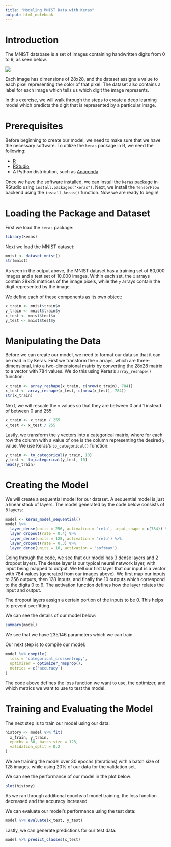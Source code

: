 ---
title: "Modeling MNIST Data with Keras"
output: html_notebook
---

# Introduction

The MNIST database is a set of images containing handwritten digits from 0 to 9, as seen below.

![](MNIST.png)

Each image has dimensions of 28x28, and the dataset assigns a value to each pixel representing the color of that pixel. The dataset also contains a label for each image which tells us which digit the image represents.

In this exercise, we will walk through the steps to create a deep learning model which predicts the digit that is represented by a particular image.

# Prerequisites

Before beginning to create our model, we need to make sure that we have the necessary software. To utilize the `keras` package in R, we need the following:

* [R](https://cran.r-project.org/)
* [RStudio](https://www.rstudio.com/)
* A Python distribution, such as [Anaconda](https://www.anaconda.com/)

Once we have the software installed, we can install the `keras` package in RStudio using `install.packages("keras")`. Next, we install the `TensorFlow` backend using the `install_keras()` function. Now we are ready to begin!

# Loading the Package and Dataset

First we load the `keras` package:

```{r, warning=FALSE}
library(keras)
```

Next we load the MNIST dataset:

```{r}
mnist <- dataset_mnist()
str(mnist)
```

As seen in the output above, the MNIST dataset has a training set of 60,000 images and a test set of 10,000 images. Within each set, the `x` arrays contain 28x28 matrices of the image pixels, while the `y` arrays contain the digit represented by the image.

We define each of these components as its own object:

```{r}
x_train <- mnist$train$x
y_train <- mnist$train$y
x_test <- mnist$test$x
y_test <- mnist$test$y
```

# Manipulating the Data

Before we can create our model, we need to format our data so that it can be read in by Keras. First we transform the `x` arrays, which are three-dimensional, into a two-dimensional matrix by converting the 28x28 matrix to a vector with 784 values. We do this using Keras's `array_reshape()` function:

```{r}
x_train <- array_reshape(x_train, c(nrow(x_train), 784))
x_test <- array_reshape(x_test, c(nrow(x_test), 784))
str(x_train)
```

Next, we will rescale the `x` values so that they are between 0 and 1 instead of between 0 and 255:

```{r}
x_train <- x_train / 255
x_test <- x_test / 255
```

Lastly, we transform the `y` vectors into a categorical matrix, where for each row the column with a value of one is the column representing the desired `y` value. We use Keras's `to_categorical()` function:

```{r}
y_train <- to_categorical(y_train, 10)
y_test <- to_categorical(y_test, 10)
head(y_train)
```

# Creating the Model

We will create a sequential model for our dataset. A sequential model is just a linear stack of layers. The model generated by the code below consists of 5 layers:

```{r}
model <- keras_model_sequential()
model %>% 
  layer_dense(units = 256, activation = 'relu', input_shape = c(784)) %>% 
  layer_dropout(rate = 0.4) %>% 
  layer_dense(units = 128, activation = 'relu') %>% 
  layer_dropout(rate = 0.3) %>% 
  layer_dense(units = 10, activation = 'softmax')
```

Going through the code, we see that our model has 3 dense layers and 2 dropout layers. The dense layer is our typical neural network layer, with input being mapped to output. We tell our first layer that our input is a vector with 784 values (generated from our images above). We first map our inputs to 256 outputs, then 128 inputs, and finally the 10 outputs which correspond to the digits 0 to 9. The activation function defines how the layer relates the input and output.

The dropout layers assign a certain portion of the inputs to be 0. This helps to prevent overfitting.

We can see the details of our model below:

```{r}
summary(model)
```

We see that we have 235,146 parameters which we can train.

Our next step is to compile our model:

```{r}
model %>% compile(
  loss = 'categorical_crossentropy',
  optimizer = optimizer_rmsprop(),
  metrics = c('accuracy')
)
```

The code above defines the loss function we want to use, the optimizer, and which metrics we want to use to test the model.

# Training and Evaluating the Model

The next step is to train our model using our data:

```{r}
history <- model %>% fit(
  x_train, y_train,
  epochs = 30, batch_size = 128,
  validation_split = 0.2
)
```

We are training the model over 30 epochs (iterations) with a batch size of 128 images, while using 20% of our data for the validation set.

We can see the performance of our model in the plot below:

```{r}
plot(history)
```

As we ran through additional epochs of model training, the loss function decreased and the accuracy increased.

We can evaluate our model's performance using the test data:

```{r}
model %>% evaluate(x_test, y_test)
```

Lastly, we can generate predictions for our test data:

```{r}
model %>% predict_classes(x_test)
```

